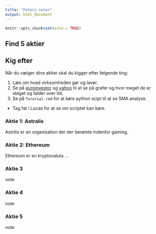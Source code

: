```yaml
---
title: "Peters noter"
output: html_document
---
```


```r
knitr::opts_chunk$set(echo = TRUE)
```

## Find 5 aktier

## Kig efter

Når du vælger dine aktier skal du kigger efter følgende ting:

1) Læs om hvad virksomheden gør og laver.
2) Se på [euroinvestor](https://www.euroinvestor.dk/) og [yahoo](https://finance.yahoo.com/) til at se på grafer og hvor meget de er steget og falder over tid.
3) Se på `Turorial.rmd` for at køre python scipt til at se SMA analyse.
  - Tag fat i Lucas for at se om scriptet kan køre. 

### Aktie 1: Astralis

Astrilis er en organisation der der berømte indenfor gaming.

### Aktie 2: Ethereum

Ethereum er en kryptovaluta ...

### Aktie 3

note

### Aktie 4

note

### Aktie 5

note


